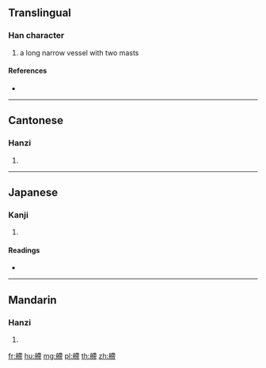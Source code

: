 {{character info/new}}
==Translingual==

===Han character===
{{Han char|rn=137|rad=舟|as=11|sn=17|four=24427|canj=HYKPB}}

# a long narrow vessel with two masts

====References====
* {{Han ref|kx=1012.260|dkj=30529|dj=1470.430|hdz=53066.140|uh=825C|ud=33372|bh=EDF2|bd=60914}}

----

==Cantonese==

===Hanzi===
{{yue-hanzi|jyut=|y=taai5}}

# {{defn|lang=yue|sort=舟11}}

----

==Japanese==

===Kanji===
{{ja-kanji|grade=|rs=舟11}}

# {{defn|lang=ja|sort=舟11}}

====Readings====
* {{ja-readings|on=[[たい]] (tai)|kun=|nanori=}}

----

==Mandarin==

===Hanzi===
{{cmn-hanzi|pin=[[dài]] ([[dai4]])|wg=tai<sup>4</sup>}}

# {{defn|lang=cmn|sort=舟11}}

[[fr:艜]]
[[hu:艜]]
[[mg:艜]]
[[pl:艜]]
[[th:艜]]
[[zh:艜]]
